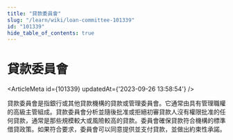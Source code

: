 ```yaml
---
title: "貸款委員會"
slug: "/learn/wiki/loan-committee-101339"
id: "101339"
hide_table_of_contents: true
---
```



# 貸款委員會

<ArticleMeta id={101339} updatedAt={'2023-09-26 13:58:54'} />
<div className='border-solid border-b border-t-0 my-4 border-[var(--ifm-color-gray-300)]' />

貸款委員會是指銀行或其他貸款機構的貸款或管理委員會。它通常由具有管理職權的高級主管組成。貸款委員會分析並隨後批准或拒絕初審貸款人沒有權限批准的任何貸款，通常是那些規模較大或風險較高的貸款。委員會確保貸款符合機構的標準借貸政策。如果符合要求，委員會可以同意提供並支付貸款，並做出約束性承諾。
